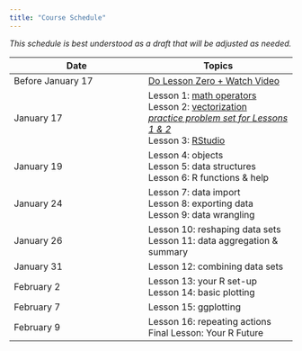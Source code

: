 ```yaml
---
title: "Course Schedule"
---
```


*This schedule is best understood as a draft that will be adjusted as needed.* 


| Date            |   Topics          |
|-----------------|-------------------|
| Before January 17 | [Do Lesson Zero + Watch Video](lessons/Lesson00.qmd) |
| January 17 | Lesson 1: [math operators](lessons/Lesson01.qmd)\
                  Lesson 2: [vectorization](lessons/Lesson02.qmd)\
                  [*practice problem set for Lessons 1 & 2*](practice/practice-A.qmd) \
                  Lesson 3: [RStudio](lessons/Lesson03.qmd) |
| January 19 | Lesson 4: objects\
                  Lesson 5: data structures\
                  Lesson 6: R functions & help |
| January 24 | Lesson 7: data import\
               Lesson 8: exporting data\
                Lesson 9: data wrangling |
| January 26   | Lesson 10: reshaping data sets\
                 Lesson 11: data aggregation & summary |
| January 31  | Lesson 12: combining data sets |
| February 2  | Lesson 13: your R set-up\
                Lesson 14: basic plotting |
| February 7 | Lesson 15: ggplotting   |
| February 9 | Lesson 16: repeating actions\
               Final Lesson: Your R Future |


